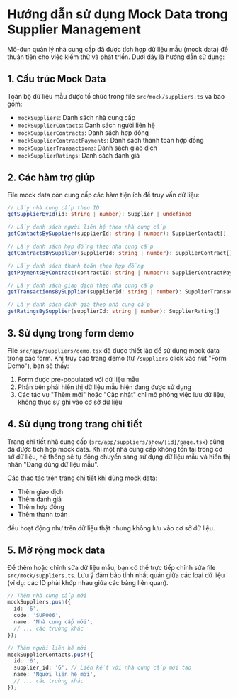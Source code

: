 # Hướng dẫn sử dụng Mock Data trong Supplier Management

Mô-đun quản lý nhà cung cấp đã được tích hợp dữ liệu mẫu (mock data) để thuận tiện cho việc kiểm thử và phát triển. Dưới đây là hướng dẫn sử dụng:

## 1. Cấu trúc Mock Data

Toàn bộ dữ liệu mẫu được tổ chức trong file `src/mock/suppliers.ts` và bao gồm:

- `mockSuppliers`: Danh sách nhà cung cấp
- `mockSupplierContacts`: Danh sách người liên hệ
- `mockSupplierContracts`: Danh sách hợp đồng
- `mockSupplierContractPayments`: Danh sách thanh toán hợp đồng
- `mockSupplierTransactions`: Danh sách giao dịch
- `mockSupplierRatings`: Danh sách đánh giá

## 2. Các hàm trợ giúp

File mock data còn cung cấp các hàm tiện ích để truy vấn dữ liệu:

```typescript
// Lấy nhà cung cấp theo ID
getSupplierById(id: string | number): Supplier | undefined

// Lấy danh sách người liên hệ theo nhà cung cấp
getContactsBySupplier(supplierId: string | number): SupplierContact[]

// Lấy danh sách hợp đồng theo nhà cung cấp
getContractsBySupplier(supplierId: string | number): SupplierContract[]

// Lấy danh sách thanh toán theo hợp đồng
getPaymentsByContract(contractId: string | number): SupplierContractPayment[]

// Lấy danh sách giao dịch theo nhà cung cấp
getTransactionsBySupplier(supplierId: string | number): SupplierTransaction[]

// Lấy danh sách đánh giá theo nhà cung cấp
getRatingsBySupplier(supplierId: string | number): SupplierRating[]
```

## 3. Sử dụng trong form demo

File `src/app/suppliers/demo.tsx` đã được thiết lập để sử dụng mock data trong các form. Khi truy cập trang demo (từ `/suppliers` click vào nút "Form Demo"), bạn sẽ thấy:

1. Form được pre-populated với dữ liệu mẫu
2. Phần bên phải hiển thị dữ liệu mẫu hiện đang được sử dụng
3. Các tác vụ "Thêm mới" hoặc "Cập nhật" chỉ mô phỏng việc lưu dữ liệu, không thực sự ghi vào cơ sở dữ liệu

## 4. Sử dụng trong trang chi tiết

Trang chi tiết nhà cung cấp (`src/app/suppliers/show/[id]/page.tsx`) cũng đã được tích hợp mock data. Khi một nhà cung cấp không tồn tại trong cơ sở dữ liệu, hệ thống sẽ tự động chuyển sang sử dụng dữ liệu mẫu và hiển thị nhãn "Đang dùng dữ liệu mẫu".

Các thao tác trên trang chi tiết khi dùng mock data:
- Thêm giao dịch
- Thêm đánh giá
- Thêm hợp đồng
- Thêm thanh toán

đều hoạt động như trên dữ liệu thật nhưng không lưu vào cơ sở dữ liệu.

## 5. Mở rộng mock data

Để thêm hoặc chỉnh sửa dữ liệu mẫu, bạn có thể trực tiếp chỉnh sửa file `src/mock/suppliers.ts`. Lưu ý đảm bảo tính nhất quán giữa các loại dữ liệu (ví dụ: các ID phải khớp nhau giữa các bảng liên quan).

```typescript
// Thêm nhà cung cấp mới
mockSuppliers.push({
  id: '6',
  code: 'SUP006',
  name: 'Nhà cung cấp mới',
  // ... các trường khác
});

// Thêm người liên hệ mới
mockSupplierContacts.push({
  id: '6',
  supplier_id: '6', // Liên kết với nhà cung cấp mới tạo
  name: 'Người liên hệ mới',
  // ... các trường khác
});
``` 